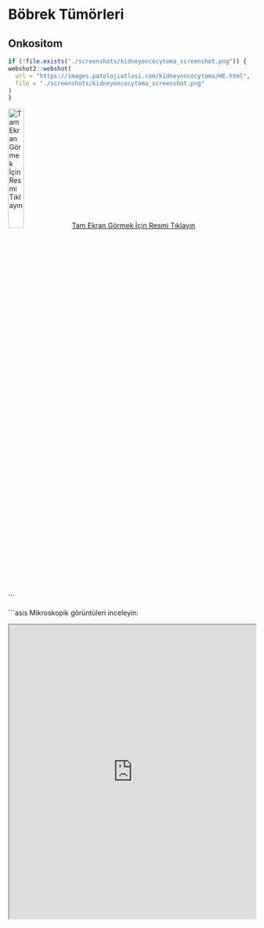 # Böbrek Tümörleri {#sec-bobrek-tumorleri}

## Onkositom {#sec-bobrek-onkositom}

```r
if (!file.exists("./screenshots/kidneyoncocytoma_screenshot.png")) {
webshot2::webshot(
  url = "https://images.patolojiatlasi.com/kidneyoncocytoma/HE.html",
  file = "./screenshots/kidneyoncocytoma_screenshot.png"
)
}
```

[![Tam Ekran Görmek İçin Resmi
Tıklayın](./screenshots/kidneyoncocytoma_screenshot.png){width="25%"}](https://images.patolojiatlasi.com/kidneyoncocytoma/HE.html)
[Tam Ekran Görmek İçin Resmi
Tıklayın](https://images.patolojiatlasi.com/kidneyoncocytoma/HE.html)

```


```asis

Mikroskopik görüntüleri inceleyin:

<iframe src="https://images.patolojiatlasi.com/kidneyoncocytoma/HE.html" style="height:600px;width:100%;" data-external="1">

</iframe>
